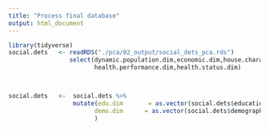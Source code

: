 ```yaml
---
title: "Process final database"
output: html_document
---
```







```r

library(tidyverse)
social.dets   <- readRDS("./pca/02_output/social_dets_pca.rds")                               %>% 
                 select(dynamic.population.dim,economic.dim,house.characteristics.dim,
                        health.performance.dim,health.status.dim)                             



social.dets   <-  social.dets %>% 
                  mutate(edu.dim       = as.vector(social.dets$education_dimension),
                        demo.dim      = as.vector(social.dets$demographic_dimension)
                        )



```

